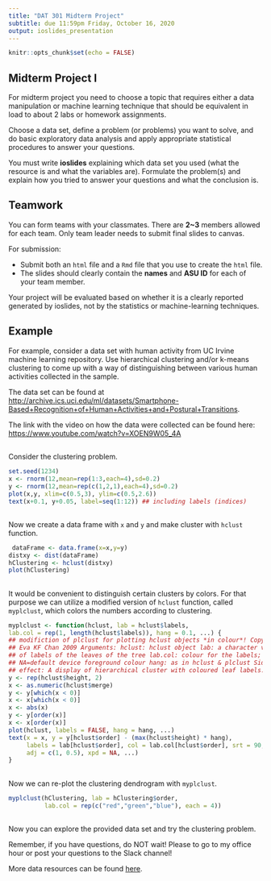 ```yaml
---
title: "DAT 301 Midterm Project"
subtitle: due 11:59pm Friday, October 16, 2020
output: ioslides_presentation
---
```


```r
knitr::opts_chunk$set(echo = FALSE)
```

## Midterm Project I

For midterm project you need to choose a topic that requires either a data manipulation or machine learning technique that should be equivalent in load to about 2 labs or homework assignments. 

Choose a data set, define a problem (or problems) you want to solve, and do basic exploratory data analysis and apply appropriate statistical procedures to answer your questions.

You must write **ioslides** explaining which data set you used (what the resource is and what the variables are). Formulate the problem(s) and explain how you tried to answer your questions and what the conclusion is.

## Teamwork

You can form teams with your classmates. There are **2~3** members allowed for each team. Only team leader needs to submit final slides to canvas.

For submission:

- Submit both an `html` file and a `Rmd` file that you use to create the `html` file.
- The slides should clearly contain the **names** and **ASU ID** for each of your team member.

Your project will be evaluated based on whether it is a clearly reported generated by ioslides, not by the statistics or machine-learning techniques.

## Example

For example, consider a data set with human activity from UC Irvine machine learning repository. Use hierarchical clustering and/or k-means clustering to come up with a way of distinguishing between various human activities collected in the sample.

The data set can be found at [http://archive.ics.uci.edu/ml/datasets/Smartphone-Based+Recognition+of+Human+Activities+and+Postural+Transitions](http://archive.ics.uci.edu/ml/datasets/Smartphone-Based+Recognition+of+Human+Activities+and+Postural+Transitions).

The link with the video on how the data were collected can be found here: [https://www.youtube.com/watch?v=XOEN9W05_4A](https://www.youtube.com/watch?v=XOEN9W05_4A)

##

Consider the clustering problem.

```r
set.seed(1234)
x <- rnorm(12,mean=rep(1:3,each=4),sd=0.2)
y <- rnorm(12,mean=rep(c(1,2,1),each=4),sd=0.2)
plot(x,y, xlim=c(0.5,3), ylim=c(0.5,2.6))
text(x+0.1, y+0.05, label=seq(1:12)) ## including labels (indices)
```
<style>
pre {
  width: auto;
  left: auto;
  margin-bottom: -50px;
}
</style>


## 

Now we create a data frame with `x` and `y` and make cluster with `hclust` function.

```r
 dataFrame <- data.frame(x=x,y=y)
distxy <- dist(dataFrame)
hClustering <- hclust(distxy)
plot(hClustering)
```

## {.smaller}

It would be convenient to distinguish certain clusters by colors. For that purpose we can utilize a modified version of `hclust` function, called `myplclust`, which colors the numbers according to clustering.

```r
myplclust <- function(hclust, lab = hclust$labels,
lab.col = rep(1, length(hclust$labels)), hang = 0.1, ...) {
## modifiction of plclust for plotting hclust objects *in colour*! Copyright 
## Eva KF Chan 2009 Arguments: hclust: hclust object lab: a character vector 
## of labels of the leaves of the tree lab.col: colour for the labels;
## NA=default device foreground colour hang: as in hclust & plclust Side
## effect: A display of hierarchical cluster with coloured leaf labels.
y <- rep(hclust$height, 2)
x <- as.numeric(hclust$merge)
y <- y[which(x < 0)]
x <- x[which(x < 0)]
x <- abs(x)
y <- y[order(x)]
x <- x[order(x)]
plot(hclust, labels = FALSE, hang = hang, ...)
text(x = x, y = y[hclust$order] - (max(hclust$height) * hang), 
     labels = lab[hclust$order], col = lab.col[hclust$order], srt = 90, 
     adj = c(1, 0.5), xpd = NA, ...)
}
```
<!-- <style type="text/css"> -->
<!-- body{ /* Normal */ -->
<!-- font-size: 16px; -->
<!-- } -->
<!-- code.r{ /* Code block */ -->
<!-- font-size: 2px; -->
<!-- } -->
<!-- pre { -->
<!-- font-size: 10px -->
<!-- } -->
<!-- </style> -->

## 

Now we can re-plot the clustering dendrogram with `myplclust`.

```r
myplclust(hClustering, lab = hClustering$order, 
          lab.col = rep(c("red","green","blue"), each = 4))
```

##

Now you can explore the provided data set and try the clustering problem.

Remember, if you have questions, do NOT wait! Please to go to my office hour or post your questions to the Slack channel!

More data resources can be found [here](https://github.com/slan-teaching/DAT301/blob/master/projects/Data%20Resources%20on%20Web.pdf).
